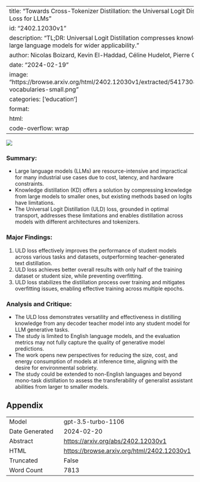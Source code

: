 
---
title: "Towards Cross-Tokenizer Distillation: the Universal Logit Distillation Loss for LLMs"
id: "2402.12030v1"
description: "TL;DR: Universal Logit Distillation compresses knowledge from large language models for wider applicability."
author: Nicolas Boizard, Kevin El-Haddad, Céline Hudelot, Pierre Colombo
date: "2024-02-19"
image: "https://browse.arxiv.org/html/2402.12030v1/extracted/5417308/tokenize-vocabularies-small.png"
categories: ['education']
format:
  html:
    code-overflow: wrap
---

![](https://browse.arxiv.org/html/2402.12030v1/extracted/5417308/tokenize-vocabularies-small.png)

### **Summary:**
- Large language models (LLMs) are resource-intensive and impractical for many industrial use cases due to cost, latency, and hardware constraints.
- Knowledge distillation (KD) offers a solution by compressing knowledge from large models to smaller ones, but existing methods based on logits have limitations.
- The Universal Logit Distillation (ULD) loss, grounded in optimal transport, addresses these limitations and enables distillation across models with different architectures and tokenizers.

### Major Findings:
1. ULD loss effectively improves the performance of student models across various tasks and datasets, outperforming teacher-generated text distillation.
2. ULD loss achieves better overall results with only half of the training dataset or student size, while preventing overfitting.
3. ULD loss stabilizes the distillation process over training and mitigates overfitting issues, enabling effective training across multiple epochs.

### Analysis and Critique:
- The ULD loss demonstrates versatility and effectiveness in distilling knowledge from any decoder teacher model into any student model for LLM generative tasks.
- The study is limited to English language models, and the evaluation metrics may not fully capture the quality of generative model predictions.
- The work opens new perspectives for reducing the size, cost, and energy consumption of models at inference time, aligning with the desire for environmental sobriety.
- The study could be extended to non-English languages and beyond mono-task distillation to assess the transferability of generalist assistant abilities from larger to smaller models.

## Appendix

|          |          |
|----------|----------|
| Model     | gpt-3.5-turbo-1106       |
| Date Generated     | 2024-02-20       |
| Abstract | [https://arxiv.org/abs/2402.12030v1](https://arxiv.org/abs/2402.12030v1)        |
| HTML     | [https://browse.arxiv.org/html/2402.12030v1](https://browse.arxiv.org/html/2402.12030v1)       |
| Truncated       | False       |
| Word Count       | 7813       |